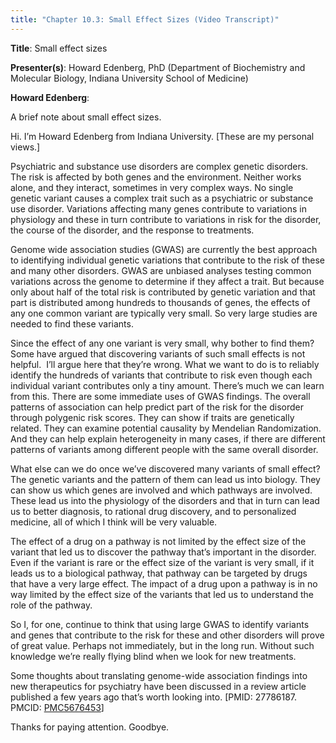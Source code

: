 ```yaml
---
title: "Chapter 10.3: Small Effect Sizes (Video Transcript)"
---
```


**Title**: Small effect sizes

**Presenter(s)**: Howard Edenberg, PhD (Department of Biochemistry and Molecular Biology, Indiana University School of Medicine)

**Howard Edenberg**:

A brief note about small effect sizes.

Hi. I'm Howard Edenberg from Indiana University. \[These are my personal views.\]

Psychiatric and substance use disorders are complex genetic disorders. The risk is affected by both genes and the environment. Neither works alone, and they interact, sometimes in very complex ways. No single genetic variant causes a complex trait such as a psychiatric or substance use disorder. Variations affecting many genes contribute to variations in physiology and these in turn contribute to variations in risk for the disorder, the course of the disorder, and the response to treatments.

Genome wide association studies (GWAS) are currently the best approach to identifying individual genetic variations that contribute to the risk of these and many other disorders. GWAS are unbiased analyses testing common variations across the genome to determine if they affect a trait. But because only about half of the total risk is contributed by genetic variation and that part is distributed among hundreds to thousands of genes, the effects of any one common variant are typically very small. So very large studies are needed to find these variants.

Since the effect of any one variant is very small, why bother to find them? Some have argued that discovering variants of such small effects is not helpful.  I'll argue here that they're wrong. What we want to do is to reliably identify the hundreds of variants that contribute to risk even though each individual variant contributes only a tiny amount. There's much we can learn from this. There are some immediate uses of GWAS findings. The overall patterns of association can help predict part of the risk for the disorder through polygenic risk scores. They can show if traits are genetically related. They can examine potential causality by Mendelian Randomization. And they can help explain heterogeneity in many cases, if there are different patterns of variants among different people with the same overall disorder.

What else can we do once we've discovered many variants of small effect? The genetic variants and the pattern of them can lead us into biology. They can show us which genes are involved and which pathways are involved. These lead us into the physiology of the disorders and that in turn can lead us to better diagnosis, to rational drug discovery, and to personalized medicine, all of which I think will be very valuable.

The effect of a drug on a pathway is not limited by the effect size of the variant that led us to discover the pathway that's important in the disorder. Even if the variant is rare or the effect size of the variant is very small, if it leads us to a biological pathway, that pathway can be targeted by drugs that have a very large effect. The impact of a drug upon a pathway is in no way limited by the effect size of the variants that led us to understand the role of the pathway.

So I, for one, continue to think that using large GWAS to identify variants and genes that contribute to the risk for these and other disorders will prove of great value. Perhaps not immediately, but in the long run. Without such knowledge we're really flying blind when we look for new treatments.

Some thoughts about translating genome-wide association findings into new therapeutics for psychiatry have been discussed in a review article published a few years ago that's worth looking into. \[PMID: 27786187. PMCID: [PMC5676453](https://www.ncbi.nlm.nih.gov/pmc/articles/PMC5676453/)\]

Thanks for paying attention. Goodbye.
